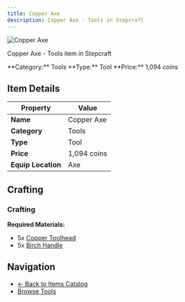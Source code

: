 ```yaml
---
title: Copper Axe
description: Copper Axe - Tools in Stepcraft
---
```


<div className="flex items-start gap-6 mb-8">
  <div className="flex-shrink-0">
    <img src="/assets/resources/smithing/copper_axe.png" alt="Copper Axe" className="w-24 h-24 border rounded-lg" />
  </div>
  <div className="flex-1">
    <div className="space-y-2">
      <p className="text-lg text-muted-foreground">Copper Axe - Tools item in Stepcraft</p>
      <div className="flex flex-wrap gap-4 text-sm">
        <span className="px-2 py-1 bg-blue-100 dark:bg-blue-900 rounded-md">
          **Category:** Tools
        </span>
        <span className="px-2 py-1 bg-green-100 dark:bg-green-900 rounded-md">
          **Type:** Tool
        </span>
        <span className="px-2 py-1 bg-yellow-100 dark:bg-yellow-900 rounded-md">
          **Price:** 1,094 coins
        </span>
      </div>
    </div>
  </div>
</div>

## Item Details

| Property | Value |
|----------|-------|
| **Name** | Copper Axe |
| **Category** | Tools |
| **Type** | Tool |
| **Price** | 1,094 coins |
| **Equip Location** | Axe |



## Crafting

### Crafting

**Required Materials:**
- 5x [Copper Toolhead](/docs/resources/individual/copper_toolhead)
- 5x [Birch Handle](/docs/resources/individual/birch_handle)





## Navigation

- [← Back to Items Catalog](/docs/items)
- [Browse Tools](/docs/items#tools)
